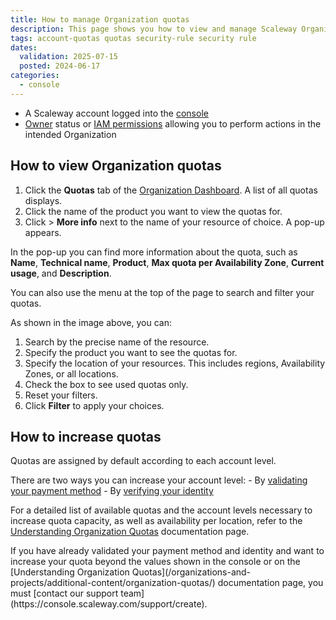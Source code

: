 ```yaml
---
title: How to manage Organization quotas
description: This page shows you how to view and manage Scaleway Organization quotas.
tags: account-quotas quotas security-rule security rule
dates:
  validation: 2025-07-15
  posted: 2024-06-17
categories:
  - console
---
```




<Requirements />

- A Scaleway account logged into the [console](https://console.scaleway.com)
- [Owner](/iam/concepts/#owner) status or [IAM permissions](/iam/concepts/#permission) allowing you to perform actions in the intended Organization

## How to view Organization quotas

1. Click the **Quotas** tab of the [Organization Dashboard](https://console.scaleway.com/organization). A list of all quotas displays.
2. Click the name of the product you want to view the quotas for.
3. Click <Icon name="more" /> > **More info** next to the name of your resource of choice. A pop-up appears.

  In the pop-up you can find more information about the quota, such as **Name**, **Technical name**, **Product**, **Max quota per Availability Zone**, **Current usage**, and **Description**.

You can also use the menu at the top of the page to search and filter your quotas.

<Lightbox image={image} alt="" />

As shown in the image above, you can:

1. Search by the precise name of the resource.
2. Specify the product you want to see the quotas for.
3. Specify the location of your resources. This includes regions, Availability Zones, or all locations.
4. Check the box to see used quotas only.
5. Reset your filters.
6. Click **Filter** to apply your choices.

## How to increase quotas

Quotas are assigned by default according to each account level.

There are two ways you can increase your account level:
    - By [validating your payment method](/billing/how-to/add-payment-method/#how-to-add-a-credit-card)
    - By [verifying your identity](/account/how-to/verify-identity/)

For a detailed list of available quotas and the account levels necessary to increase quota capacity, as well as availability per location, refer to the [Understanding Organization Quotas](/organizations-and-projects/additional-content/organization-quotas/) documentation page.

<Message type="note">
  If you have already validated your payment method and identity and want to increase your quota beyond the values shown in the console or on the [Understanding Organization Quotas](/organizations-and-projects/additional-content/organization-quotas/) documentation page, you must [contact our support team](https://console.scaleway.com/support/create).
</Message>
